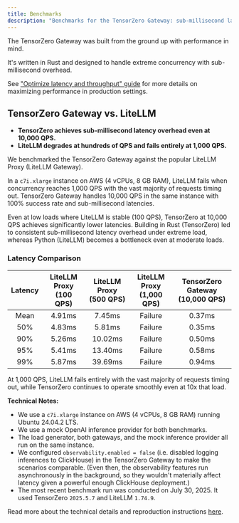 ```yaml
---
title: Benchmarks
description: "Benchmarks for the TensorZero Gateway: sub-millisecond latency overhead under extreme load"
---
```


The TensorZero Gateway was built from the ground up with performance in mind.

It's written in Rust and designed to handle extreme concurrency with sub-millisecond overhead.

<Tip>

See ["Optimize latency and throughput" guide](./optimize-latency-and-throughput/) for more details on maximizing performance in production settings.

</Tip>

## TensorZero Gateway vs. LiteLLM

- **TensorZero achieves sub-millisecond latency overhead even at 10,000 QPS.**
- **LiteLLM degrades at hundreds of QPS and fails entirely at 1,000 QPS.**

We benchmarked the TensorZero Gateway against the popular LiteLLM Proxy (LiteLLM Gateway).

In a `c7i.xlarge` instance on AWS (4 vCPUs, 8 GB RAM), LiteLLM fails when concurrency reaches 1,000 QPS with the vast majority of requests timing out.
TensorZero Gateway handles 10,000 QPS in the same instance with 100% success rate and sub-millisecond latencies.

Even at low loads where LiteLLM is stable (100 QPS), TensorZero at 10,000 QPS achieves significantly lower latencies.
Building in Rust (TensorZero) led to consistent sub-millisecond latency overhead under extreme load, whereas Python (LiteLLM) becomes a bottleneck even at moderate loads.

### Latency Comparison

| Latency | LiteLLM Proxy <br /> (100 QPS) | LiteLLM Proxy <br /> (500 QPS) | LiteLLM Proxy <br /> (1,000 QPS) | TensorZero Gateway <br /> (10,000 QPS) |
| :-----: | :----------------------------: | :----------------------------: | :------------------------------: | :------------------------------------: |
|  Mean   |             4.91ms             |             7.45ms             |             Failure              |                 0.37ms                 |
|   50%   |             4.83ms             |             5.81ms             |             Failure              |                 0.35ms                 |
|   90%   |             5.26ms             |            10.02ms             |             Failure              |                 0.50ms                 |
|   95%   |             5.41ms             |            13.40ms             |             Failure              |                 0.58ms                 |
|   99%   |             5.87ms             |            39.69ms             |             Failure              |                 0.94ms                 |

At 1,000 QPS, LiteLLM fails entirely with the vast majority of requests timing out, while TensorZero continues to operate smoothly even at 10x that load.

**Technical Notes:**

- We use a `c7i.xlarge` instance on AWS (4 vCPUs, 8 GB RAM) running Ubuntu 24.04.2 LTS.
- We use a mock OpenAI inference provider for both benchmarks.
- The load generator, both gateways, and the mock inference provider all run on the same instance.
- We configured `observability.enabled = false` (i.e. disabled logging inferences to ClickHouse) in the TensorZero Gateway to make the scenarios comparable. (Even then, the observability features run asynchronously in the background, so they wouldn't materially affect latency given a powerful enough ClickHouse deployment.)
- The most recent benchmark run was conducted on July 30, 2025. It used TensorZero `2025.5.7` and LiteLLM `1.74.9`.

Read more about the technical details and reproduction instructions [here](https://github.com/tensorzero/tensorzero/tree/main/gateway/benchmarks).
